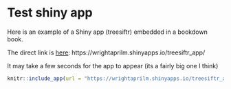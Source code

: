 # Test shiny app

Here is an example of a Shiny app (treesiftr) embedded in a bookdown book.

The direct link is [here](https://wrightaprilm.shinyapps.io/treesiftr_app/):
https://wrightaprilm.shinyapps.io/treesiftr_app/

It may take a few seconds for the app to appear (its a fairly big one I think)

```r
knitr::include_app(url = "https://wrightaprilm.shinyapps.io/treesiftr_app/")
```

